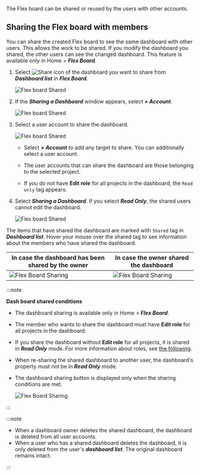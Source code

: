 The Flex board can be shared or reused by the users with other accounts.

## Sharing the Flex board with members

You can share the created Flex board to see the same dashboard with other users. This allows the work to be shared. If you modify the dashboard you shared, the other users can see the changed dashboard. This feature is available only in Home > **_Flex Board_**.

1.  Select ![Share icon](/img/ico-flexboard-share.svg) of the dashboard you want to share from **_Dashboard list_** in **_Flex Board_**.

    ![Flex board Shared](/img/flexboard-share-01.png)

2.  If the **_Sharing a Dashboard_** window appears, select **_+ Account_**.

    ![Flex board Shared](/img/flexboard-share-02.png)

3.  Select a user account to share the dashboard.

    ![Flex board Shared](/img/flexboard-share-06.png)

    -   Select **_+ Account_** to add any target to share. You can additionally select a user account.

    -   The user accounts that can share the dashboard are those belonging to the selected project.

    -   If you do not have **Edit role** for all projects in the dashboard, the `Read only` tag appears.

4.  Select **_Sharing a Dashboard_**. If you select **_Read Only_**, the shared users cannot edit the dashboard.

    ![Flex board Shared](/img/flexboard-share-03.png)

The items that have shared the dashboard are marked with `Shared` tag in **_Dashboard list_**. Hover your mouse over the shared tag to see information about the members who have shared the dashboard.

| In case the dashboard has been shared by the owner | In case the owner shared the dashboard             |
| -------------------------------------------------- | -------------------------------------------------- |
| ![Flex Board Sharing](/img/flexboard-share-04.png) | ![Flex Board Sharing](/img/flexboard-share-05.png) |

:::note 

**Dash board shared conditions**

-   The dashboard sharing is available only in Home > **_Flex Board_**.

-   The member who wants to share the dashboard must have **Edit role** for all projects in the dashboard. 

-   If you share the dashboard without **Edit role** for all projects, it is shared in **_Read Only_** mode. For more information about roles, see [the following](../project/project-structure).

-   When re-sharing the shared dashboard to another user, the dashboard's property must not be in **_Read Only_** mode.

-   The dashboard sharing button is displayed only when the sharing conditions are met.

    ![Flex Board Sharing](/img/flexboard-sharable-list.png)

:::

:::note

-   When a dashboard owner deletes the shared dashboard, the dashboard is deleted from all user accounts.
-   When a user who has a shared dashboard deletes the dashboard, it is only deleted from the user's **_dashboard list_**. The original dashboard remains intact.

:::
